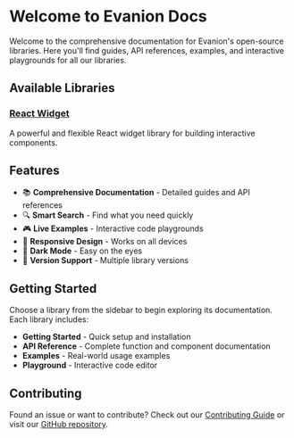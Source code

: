 # Welcome to Evanion Docs

Welcome to the comprehensive documentation for Evanion's open-source libraries. Here you'll find guides, API references, examples, and interactive playgrounds for all our libraries.

## Available Libraries

### [React Widget](/widget)
A powerful and flexible React widget library for building interactive components.

## Features

- 📚 **Comprehensive Documentation** - Detailed guides and API references
- 🔍 **Smart Search** - Find what you need quickly
- 🎮 **Live Examples** - Interactive code playgrounds
- 📱 **Responsive Design** - Works on all devices
- 🌙 **Dark Mode** - Easy on the eyes
- 🔄 **Version Support** - Multiple library versions

## Getting Started

Choose a library from the sidebar to begin exploring its documentation. Each library includes:

- **Getting Started** - Quick setup and installation
- **API Reference** - Complete function and component documentation  
- **Examples** - Real-world usage examples
- **Playground** - Interactive code editor

## Contributing

Found an issue or want to contribute? Check out our [Contributing Guide](/contributing) or visit our [GitHub repository](https://github.com/evanion/open-source).
